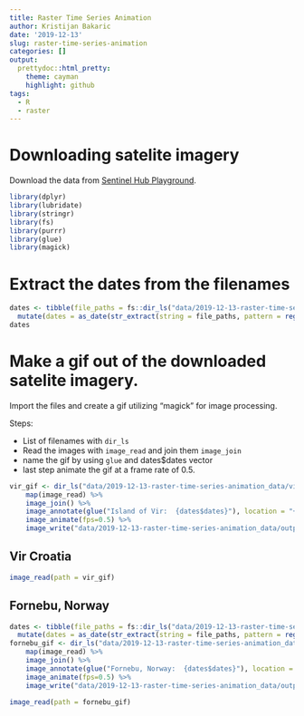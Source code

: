 ```yaml
---
title: Raster Time Series Animation
author: Kristijan Bakaric
date: '2019-12-13'
slug: raster-time-series-animation
categories: []
output:
  prettydoc::html_pretty:
    theme: cayman
    highlight: github
tags:
  - R
  - raster
---
```



# Downloading satelite imagery

Download the data from [Sentinel Hub Playground](https://apps.sentinel-hub.com/sentinel-playground/).

```r
library(dplyr)
library(lubridate)
library(stringr)
library(fs)
library(purrr)
library(glue)
library(magick)
```

# Extract the dates from the filenames

```r
dates <- tibble(file_paths = fs::dir_ls("data/2019-12-13-raster-time-series-animation_data/vir/", glob = "*.jpg")) %>%
  mutate(dates = as_date(str_extract(string = file_paths, pattern = regex(" [0-9]+-[0-9]+-[0-9]+"))))
dates
```

# Make a gif out of the downloaded satelite imagery.

Import the files and create a gif utilizing “magick” for image processing.

Steps:

- List of filenames with `dir_ls`
- Read the images with `image_read` and  join them `image_join` 
- name the gif by using `glue` and dates$dates vector
- last step animate the gif at a frame rate of 0.5.

```r
vir_gif <- dir_ls("data/2019-12-13-raster-time-series-animation_data/vir/", glob = "*.jpg") %>% 
    map(image_read) %>% 
    image_join() %>% 
    image_annotate(glue("Island of Vir:  {dates$dates}"), location = "+10+10", size = 20, color = "white") %>%
    image_animate(fps=0.5) %>% 
    image_write("data/2019-12-13-raster-time-series-animation_data/outputs/vir2015_2019.gif") 
```
##  Vir Croatia
```r
image_read(path = vir_gif)
```




## Fornebu, Norway

```r
dates <- tibble(file_paths = fs::dir_ls("data/2019-12-13-raster-time-series-animation_data/fornebu/", glob = "*.jpg")) %>%
  mutate(dates = as_date(str_extract(string = file_paths, pattern = regex(" [0-9]+-[0-9]+-[0-9]+"))))
fornebu_gif <- dir_ls("data/2019-12-13-raster-time-series-animation_data/fornebu/", glob = "*.jpg") %>% 
    map(image_read) %>% 
    image_join() %>% 
    image_annotate(glue("Fornebu, Norway:  {dates$dates}"), location = "+10+10", size = 20, color = "white") %>%
    image_animate(fps=0.5) %>% 
    image_write("data/2019-12-13-raster-time-series-animation_data/outputs/fornebu2015_2019.gif") 
```

```r
image_read(path = fornebu_gif)
```

